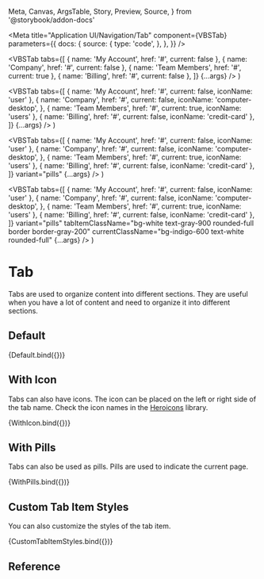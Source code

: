   Meta,
  Canvas,
  ArgsTable,
  Story,
  Preview,
  Source,
} from '@storybook/addon-docs'

<Meta
  title="Application UI/Navigation/Tab"
  component={VBSTab}
  parameters={{
    docs: {
      source: {
        type: 'code',
      },
    },
  }}
/>

  <VBSTab
    tabs={[
      { name: 'My Account', href: '#', current: false },
      { name: 'Company', href: '#', current: false },
      { name: 'Team Members', href: '#', current: true },
      { name: 'Billing', href: '#', current: false },
    ]}
    {...args}
  />
)

  <VBSTab
    tabs={[
      { name: 'My Account', href: '#', current: false, iconName: 'user' },
      {
        name: 'Company',
        href: '#',
        current: false,
        iconName: 'computer-desktop',
      },
      { name: 'Team Members', href: '#', current: true, iconName: 'users' },
      { name: 'Billing', href: '#', current: false, iconName: 'credit-card' },
    ]}
    {...args}
  />
)

  <VBSTab
    tabs={[
      { name: 'My Account', href: '#', current: false, iconName: 'user' },
      {
        name: 'Company',
        href: '#',
        current: false,
        iconName: 'computer-desktop',
      },
      { name: 'Team Members', href: '#', current: true, iconName: 'users' },
      { name: 'Billing', href: '#', current: false, iconName: 'credit-card' },
    ]}
    variant="pills"
    {...args}
  />
)

  <VBSTab
    tabs={[
      { name: 'My Account', href: '#', current: false, iconName: 'user' },
      {
        name: 'Company',
        href: '#',
        current: false,
        iconName: 'computer-desktop',
      },
      { name: 'Team Members', href: '#', current: true, iconName: 'users' },
      { name: 'Billing', href: '#', current: false, iconName: 'credit-card' },
    ]}
    variant="pills"
    tabItemClassName="bg-white text-gray-900 rounded-full border border-gray-200"
    currentClassName="bg-indigo-600 text-white rounded-full"
    {...args}
  />
)

# Tab

Tabs are used to organize content into different sections. They are useful when you have a lot of content and need to organize it into different sections.

## Default

<Canvas>
  <Story name="Default">{Default.bind({})}</Story>
</Canvas>

## With Icon

Tabs can also have icons. The icon can be placed on the left or right side of the tab name. Check the icon names in the [Heroicons](https://heroicons.com/) library.

<Canvas>
  <Story name="With Icon">{WithIcon.bind({})}</Story>
</Canvas>

## With Pills

Tabs can also be used as pills. Pills are used to indicate the current page.

<Canvas>
  <Story name="With Pills">{WithPills.bind({})}</Story>
</Canvas>

## Custom Tab Item Styles

You can also customize the styles of the tab item.

<Canvas>
  <Story name="Custom Tab Item Styles">{CustomTabItemStyles.bind({})}</Story>
</Canvas>

## Reference

<ArgsTable of={VBSTab} />
